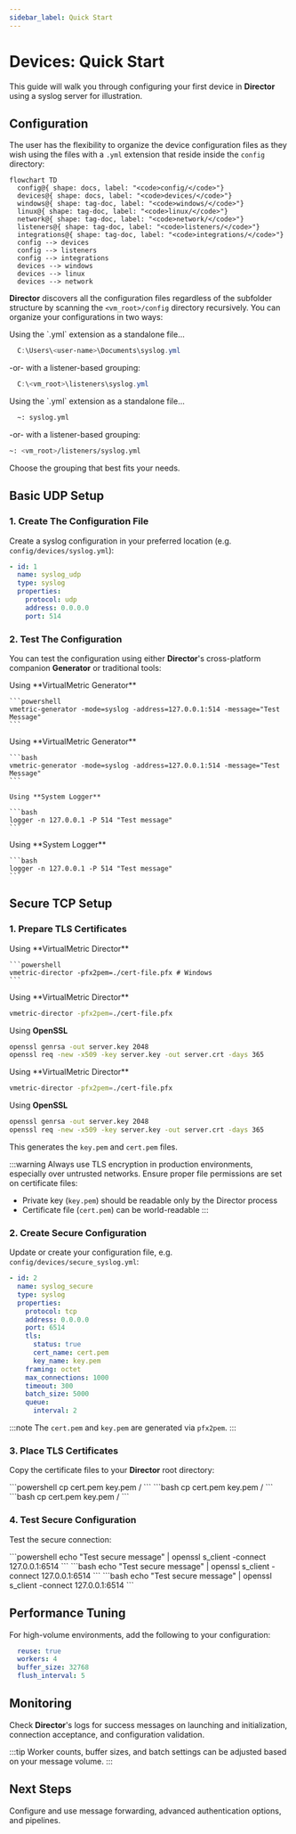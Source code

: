 ```yaml
---
sidebar_label: Quick Start
---
```


# Devices: Quick Start

This guide will walk you through configuring your first device in **Director** using a syslog server for illustration.

## Configuration

The user has the flexibility to organize the device configuration files as they wish using the files with a `.yml` extension that reside inside the `config` directory:

```mermaid
flowchart TD
  config@{ shape: docs, label: "<code>config/</code>"}
  devices@{ shape: docs, label: "<code>devices/</code>"}
  windows@{ shape: tag-doc, label: "<code>windows/</code>"}
  linux@{ shape: tag-doc, label: "<code>linux/</code>"}
  network@{ shape: tag-doc, label: "<code>network/</code>"}
  listeners@{ shape: tag-doc, label: "<code>listeners/</code>"}
  integrations@{ shape: tag-doc, label: "<code>integrations/</code>"}
  config --> devices
  config --> listeners
  config --> integrations
  devices --> windows
  devices --> linux
  devices --> network
```

**Director** discovers all the configuration files regardless of the subfolder structure by scanning the `<vm_root>/config` directory recursively. You can organize your configurations in two ways:

<Tabs groupId="cli-options">
  <TabItem value="powershell" label="PowerShell" default>
  Using the `.yml` extension as a standalone file&hellip;
  
  ```PowerShell
    C:\Users\<user-name>\Documents\syslog.yml
  ```

  -or- with a listener-based grouping:
  
  ```PowerShell
    C:\<vm_root>\listeners\syslog.yml
  ```
  </TabItem>
  <TabItem value="bash" label="Bash">
  Using the `.yml` extension as a standalone file&hellip;

  ```bash
    ~: syslog.yml
  ```

  -or- with a listener-based grouping:
  
  ```bash
  ~: <vm_root>/listeners/syslog.yml
  ```
  </TabItem>
</Tabs>

Choose the grouping that best fits your needs.

## Basic UDP Setup

### 1. Create The Configuration File

Create a syslog configuration in your preferred location (e.g. `config/devices/syslog.yml`):

```yaml
- id: 1
  name: syslog_udp
  type: syslog
  properties:
    protocol: udp
    address: 0.0.0.0
    port: 514
```

### 2. Test The Configuration

You can test the configuration using either **Director**'s cross-platform companion **Generator** or traditional tools:

<Tabs groupId="os-options">
  <TabItem value="windows" label="Windows" default>
    Using **VirtualMetric Generator**

    ```powershell
    vmetric-generator -mode=syslog -address=127.0.0.1:514 -message="Test Message"
    ```
  </TabItem>

  <TabItem value="linux" label="Linux">
    Using **VirtualMetric Generator**

    ```bash
    vmetric-generator -mode=syslog -address=127.0.0.1:514 -message="Test Message"
    ```

    Using **System Logger**

    ```bash
    logger -n 127.0.0.1 -P 514 "Test message"
    ```
  </TabItem>

  <TabItem value="macos" label="macOS">
    Using **System Logger**

    ```bash
    logger -n 127.0.0.1 -P 514 "Test message"
    ```
  </TabItem>
</Tabs>

## Secure TCP Setup

### 1. Prepare TLS Certificates

<Tabs groupId="os-options">
  <TabItem value="windows" label="Windows" default>
    Using **VirtualMetric Director**

    ```powershell
    vmetric-director -pfx2pem=./cert-file.pfx # Windows
    ```
  </TabItem>

  <TabItem value="linux" label="Linux">
  Using **VirtualMetric Director**

  ```bash
  vmetric-director -pfx2pem=./cert-file.pfx
  ```
  
  Using **OpenSSL**
  ```bash
  openssl genrsa -out server.key 2048
  openssl req -new -x509 -key server.key -out server.crt -days 365
  ```
  </TabItem>

  <TabItem value="macos" label="macOS">
  Using **VirtualMetric Director**

  ```bash
  vmetric-director -pfx2pem=./cert-file.pfx
  ```
  
  Using **OpenSSL**
  ```bash
  openssl genrsa -out server.key 2048
  openssl req -new -x509 -key server.key -out server.crt -days 365
  ```
  </TabItem>
</Tabs>

This generates the `key.pem` and `cert.pem` files.

:::warning
Always use TLS encryption in production environments, especially over untrusted networks. Ensure proper file permissions are set on certificate files:
- Private key (`key.pem`) should be readable only by the Director process
- Certificate file (`cert.pem`) can be world-readable
:::

### 2. Create Secure Configuration

Update or create your configuration file, e.g. `config/devices/secure_syslog.yml`:

```yaml
- id: 2
  name: syslog_secure
  type: syslog
  properties:
    protocol: tcp
    address: 0.0.0.0
    port: 6514
    tls:
      status: true
      cert_name: cert.pem
      key_name: key.pem
    framing: octet
    max_connections: 1000
    timeout: 300
    batch_size: 5000
    queue:
      interval: 2
```

:::note
The `cert.pem` and `key.pem` are generated via `pfx2pem`.
:::

### 3. Place TLS Certificates

Copy the certificate files to your **Director** root directory:

<Tabs groupId="os-options">
  <TabItem value="windows" label="Windows" default>
  ```powershell
  cp cert.pem key.pem <vm_root>/
  ```
  </TabItem>
  
  <TabItem value="linux" label="Linux" default>
  ```bash
  cp cert.pem key.pem <vm_root>/
  ```
  </TabItem>

  <TabItem value="macos" label="macOS" default>
  ```bash
  cp cert.pem key.pem <vm_root>/
  ```
  </TabItem>
</Tabs>

### 4. Test Secure Configuration

Test the secure connection:

<Tabs groupId="os-options">
  <TabItem value="windows" label="Windows" default>
  ```powershell
  echo "Test secure message" | openssl s_client -connect 127.0.0.1:6514
  ```
  </TabItem>
  
  <TabItem value="linux" label="Linux" default>
  ```bash
  echo "Test secure message" | openssl s_client -connect 127.0.0.1:6514
  ```
  </TabItem>

  <TabItem value="macos" label="macOS" default>
  ```bash
  echo "Test secure message" | openssl s_client -connect 127.0.0.1:6514
  ```
  </TabItem>
</Tabs>

## Performance Tuning

For high-volume environments, add the following to your configuration:

```yaml
  reuse: true
  workers: 4
  buffer_size: 32768
  flush_interval: 5
```

## Monitoring

Check **Director**'s logs for success messages on launching and initialization, connection acceptance, and configuration validation.

:::tip
Worker counts, buffer sizes, and batch settings can be adjusted based on your message volume.
:::

## Next Steps

Configure and use message forwarding, advanced authentication options, and pipelines.
